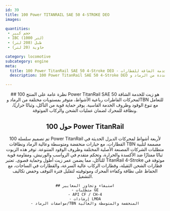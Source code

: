 ```yaml
---
id: 39
title: 100 Power TITANRAIL SAE 50 4-STROKE DEO
images:

quantities:
 - حجم كبير
 - IBC (1000 لتر)
 - طبل (208 لتر)
 - حاوية (20 لتر)

category: locomotive
subcategory: engine
meta:
  title: 100 Power TitanRail SAE 50 4-Stroke DEO - زيت محرك للخدمة الشاقة للقطارات
  description: 100 Power TitanRail SAE 50 4-Stroke DEO هو زيت محرك للخدمة الشاقة مُصمم لمحركات القاطرات رباعية الأشواط. متوفر بمستويات متعددة من الرماد وTBN للتعامل مع تنوع الوقود وظروف الخدمة القاسية، ويقدم حماية قوية من التآكل، وثباتًا حراريًا، ونظافة عالية للمحرك لعمليات الشحن والركاب الموثوقة. يلبي متطلبات GE ومعايير API CF / CH-4 وإرشادات LMOA.

---
```


<Header>
    ## نظرة عامة على المنتج
    100 Power TitanRail SAE 50 هو زيت للخدمة الشاقة لمحركات القاطرات
    رباعية الأشواط، متوفر بمستويات مختلفة من الرماد وTBN للتعامل مع
    تنوع الوقود وظروف الخدمة القاسية. يوفر حماية قوية من التآكل،
    وثباتًا حراريًا، ونظافة للمحرك لضمان عمليات الشحن والركاب الموثوقة.

 ## حول 100 Power TitanRail
  تم تصميم سلسلة 100 Power TitanRail لأربعة أشواط لمحركات الديزل الحديثة في القطارات، مع خيارات منخفضة ومتوسطة وعالية الرماد ونطاقات TBN مصممة لتلبية متطلبات الشركات المصنعة الأصلية المختلفة وظروف الوقود المتنوعة. توفر هذه الزيوت ثباتًا ممتازًا ضد الأكسدة والحرارة، وتحكم متقدم في الرواسب والورنيش، ومقاومة قوية للتآكل، مما يضمن عمر زيت أطول وحماية قصوى. تعتبر TitanRail 4-Stroke موثوقة في قطارات الشحن الثقيلة، وقطارات الركاب عالية السرعة، والقطارات في الساحات، مع الحفاظ على نظافة وكفاءة المحرك وموثوقيته لتقليل فترة التوقف وخفض تكاليف التشغيل.

    ## استيفاء وتجاوز المعايير
    - متطلبات GE
    - API CF / CH-4
    - إرشادات LMOA
    - مواصفات الرماد/TBN المنخفضة والمتوسطة والعالية

</Header>
